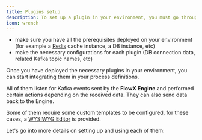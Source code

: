 ```yaml
---
title: Plugins setup
description: To set up a plugin in your environment, you must go through the next steps.
icon: wrench
---
```


* make sure you have all the prerequisites deployed on your environment (for example a [Redis](../../docs/platform-overview/frameworks-and-standards/event-driven-architecture-frameworks/intro-to-redis) cache instance, a DB instance, etc)
* make the necessary configurations for each plugin (DB connection data, related Kafka topic names, etc)

Once you have deployed the necessary plugins in your environment, you can start integrating them in your process definitions.

All of them listen for Kafka events sent by the **FlowX Engine** and performed certain actions depending on the received data. They can also send data back to the Engine.

Some of them require some custom templates to be configured, for these cases, a [WYSIWYG Editor](/4.0/docs/platform-deep-dive/plugins/wysiwyg) is provided.

Let's go into more details on setting up and using each of them:

<CardGroup cols={2}>

<Card title ="Documents plugin" href="documents-plugin-setup" icon ="file">

</Card>

<Card title ="Notifications plugin" href = "notifications-plugin-setup" icon ="envelope">

</Card>

<Card title ="Task management" href ="task-management-plugin-setup" icon ="list-check">

</Card>

<Card title ="OCR plugin" href ="ocr-plugin-setup" icon = "file-magnifying-glass">

</Card>

<Card title ="Reporting" href ="reporting-setup" icon ="chart-simple">

</Card>

<Card title ="Customer management" href ="customer-management-plugin-configuration" icon ="users">

</Card>

</CardGroup>

